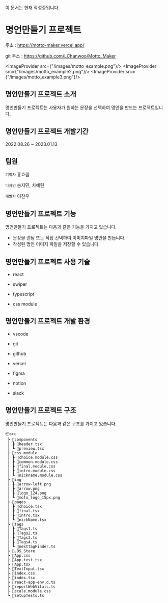 
<Callout type="warning" emoji="⚠️">
  이 문서는 현재 작성중입니다.
</Callout>

# 명언만들기 프로젝트
주소 : https://motto-maker.vercel.app/

git 주소 : https://github.com/LChanwoo/Motto_Maker

<ImageProvider src={"/images/motto_example.png"}/>
<ImageProvider src={"/images/motto_example2.png"}/>
<ImageProvider src={"/images/motto_example3.png"}/>

## 명언만들기 프로젝트 소개

명언만들기 프로젝트는 사용자가 원하는 문장을 선택하여 명언을 만드는 프로젝트입니다.

## 명언만들기 프로젝트 개발기간

2022.08.26 ~ 2023.01.13


## 팀원
`기획자` 홍효림

`디자인` 송지민, 차예린

`개발자` 이찬우


## 명언만들기 프로젝트 기능

명언만들기 프로젝트는 다음과 같은 기능을 가지고 있습니다.

 - 문장을 랜덤 또는 직접 선택하여 이미지파일 명언을 만듭니다.
 - 작성된 명언 이미지 파일을 저장할 수 있습니다.

## 명언만들기 프로젝트 사용 기술

 - react

 - swiper

 - typescript

 - css module

## 명언만들기 프로젝트 개발 환경

 - vscode

 - git

 - github

 - vercel

 - figma

 - notion

 - slack


## 명언만들기 프로젝트 구조

명언만들기 프로젝트는 다음과 같은 구조를 가지고 있습니다.
```
📦src
 ┣ 📂components
 ┃ ┣ 📜header.tsx
 ┃ ┗ 📜preview.tsx
 ┣ 📂css_module
 ┃ ┣ 📜choice.module.css
 ┃ ┣ 📜common.module.css
 ┃ ┣ 📜final.module.css
 ┃ ┣ 📜intro.module.css
 ┃ ┗ 📜nickname.module.css
 ┣ 📂img
 ┃ ┣ 📜arrow-left.png
 ┃ ┣ 📜arrow.png
 ┃ ┣ 📜logo_124.png
 ┃ ┗ 📜moto_logo_15px.png
 ┣ 📂pages
 ┃ ┣ 📜choice.tsx
 ┃ ┣ 📜final.tsx
 ┃ ┣ 📜intro.tsx
 ┃ ┗ 📜nickName.tsx
 ┣ 📂tags
 ┃ ┣ 📜Tags1.ts
 ┃ ┣ 📜Tags2.ts
 ┃ ┣ 📜Tags3.ts
 ┃ ┣ 📜Tags4.ts
 ┃ ┗ 📜nextTagFinder.ts
 ┣ 📜.DS_Store
 ┣ 📜App.css
 ┣ 📜App.test.tsx
 ┣ 📜App.tsx
 ┣ 📜TextInput.tsx
 ┣ 📜index.css
 ┣ 📜index.tsx
 ┣ 📜react-app-env.d.ts
 ┣ 📜reportWebVitals.ts
 ┣ 📜scale.module.css
 ┗ 📜setupTests.ts
 ```